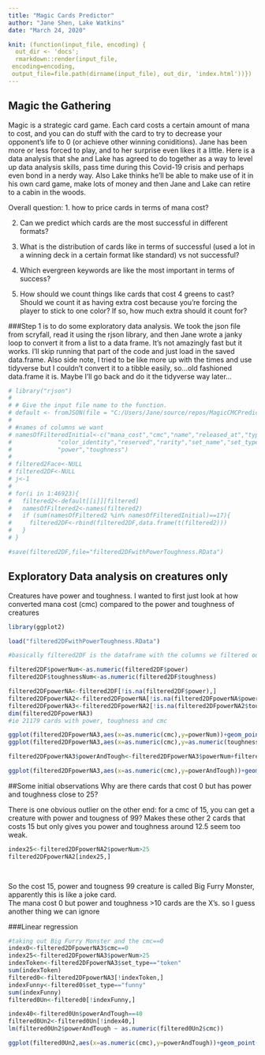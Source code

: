 ```yaml
---
title: "Magic Cards Predictor"
author: "Jane Shen, Lake Watkins"
date: "March 24, 2020"

knit: (function(input_file, encoding) {
  out_dir <- 'docs';
  rmarkdown::render(input_file,
 encoding=encoding,
 output_file=file.path(dirname(input_file), out_dir, 'index.html'))})
---
```




## Magic the Gathering

Magic is a strategic card game. Each card costs a certain amount of mana to cost, and you can do stuff with the card to try to decrease your opponent's life to 0 (or achieve other winning coniditions). Jane has been more or less forced to play, and to her surprise even likes it a little. Here is a data analysis that she and Lake has agreed to do together as a way to level up data analysis skills, pass time during this Covid-19 crisis and perhaps even bond in a nerdy way. Also Lake thinks he'll be able to make use of it in his own card game, make lots of money and then Jane and Lake can retire to a cabin in the woods.

Overall question: 
1. how to price cards in terms of mana cost?  

2. Can we predict which cards are the most successful in different formats?  

3. What is the distribution of cards like in terms of successful (used a lot in a winning deck in a certain format like standard) vs not successful?  

4. Which evergreen keywords are like the most important in terms of success?  

5. How should we count things like cards that cost 4 greens to cast? Should we count it as having extra cost because you're forcing the player to stick to one color? If so, how much extra should it count for?


###Step 1 is to do some exploratory data analysis. 
We took the json file from scryfall, read it using the rjson library, and then Jane wrote a janky loop to convert it from a list to a data frame. It's not amazingly fast but it works. I'll skip running that part of the code and just load in the saved data.frame. Also side note, I tried to be like more up with the times and use tidyverse but I couldn't convert it to a tibble easily, so...old fashioned data.frame it is. Maybe I'll go back and do it the tidyverse way later...

```r
# library("rjson")
# 
# # Give the input file name to the function.
# default <- fromJSON(file = "C:/Users/Jane/source/repos/MagicCMCPredictor/data/scryfall-default-cards.json")
# 
# #names of columns we want
# namesOfFilteredInitial<-c("mana_cost","cmc","name","released_at","type_line","oracle_text","colors",
#             "color_identity","reserved","rarity","set_name","set_type","set","reprint","story_spotlight",
#             "power","toughness")
# 
# filtered2Face<-NULL
# filtered2DF<-NULL
# j<-1
# 
# for(i in 1:46923){
#   filtered2<-default[[i]][filtered]
#   namesOfFiltered2<-names(filtered2)
#   if (sum(namesOfFiltered2 %in% namesOfFilteredInitial)==17){
#     filtered2DF<-rbind(filtered2DF,data.frame(t(filtered2)))
#   }
# }

#save(filtered2DF,file="filtered2DFwithPowerToughness.RData")


```

## Exploratory Data analysis on creatures only

Creatures have power and toughness. I wanted to first just look at how converted mana cost (cmc) compared to the power and toughness of creatures

```r
library(ggplot2)

load("filtered2DFwithPowerToughness.RData")

#basically filtered2DF is the dataframe with the columns we filtered out. I then filtered out only the rows with numerical power and toughness

filtered2DF$powerNum<-as.numeric(filtered2DF$power)
filtered2DF$toughnessNum<-as.numeric(filtered2DF$toughness)

filtered2DFpowerNA<-filtered2DF[!is.na(filtered2DF$power),]
filtered2DFpowerNA2<-filtered2DFpowerNA[!is.na(filtered2DFpowerNA$powerNum),]
filtered2DFpowerNA3<-filtered2DFpowerNA2[!is.na(filtered2DFpowerNA2$toughnessNum),]
dim(filtered2DFpowerNA3)
#ie 21179 cards with power, toughness and cmc

ggplot(filtered2DFpowerNA3,aes(x=as.numeric(cmc),y=powerNum))+geom_point()
ggplot(filtered2DFpowerNA3,aes(x=as.numeric(cmc),y=as.numeric(toughness)))+geom_point()

filtered2DFpowerNA3$powerAndTough<-filtered2DFpowerNA3$powerNum+filtered2DFpowerNA3$toughnessNum

ggplot(filtered2DFpowerNA3,aes(x=as.numeric(cmc),y=powerAndTough))+geom_point()

```
##Some initial observations
Why are there cards that cost 0 but has power and toughness close to 25?

There is one obvious outlier on the other end: for a cmc of 15, you can get a creature with power and tougness of 99? Makes these other 2 cards that costs 15 but only gives you power and toughness around 12.5 seem too weak. 
```r
index25<-filtered2DFpowerNA2$powerNum>25
filtered2DFpowerNA2[index25,]       

    

`````

So the cost 15, power and tougness 99 creature is called Big Furry Monster, apparently this is like a joke card.  
The mana cost 0 but power and toughness >10 cards are the X's. so I guess another thing we can ignore

###Linear regression
```r
#taking out Big Furry Monster and the cmc==0
index0<-filtered2DFpowerNA3$cmc==0
index25<-filtered2DFpowerNA3$powerNum>25
indexToken<-filtered2DFpowerNA3$set_type=="token"
sum(indexToken)
filtered0<-filtered2DFpowerNA3[!indexToken,]  
indexFunny<-filtered0$set_type=="funny"
sum(indexFunny)
filtered0Un<-filtered0[!indexFunny,]  

index40<-filtered0Un$powerAndTough==40
filtered0Un2<-filtered0Un[!index40,]
lm(filtered0Un2$powerAndTough ~ as.numeric(filtered0Un2$cmc))

ggplot(filtered0Un2,aes(x=as.numeric(cmc),y=powerAndTough))+geom_point()+ geom_smooth(method='lm')

````